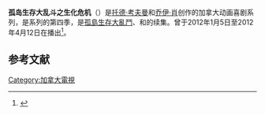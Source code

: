 '''孤岛生存大乱斗之生化危机'''（{{lang-en|Total Drama: Revenge of the Island}}）是[[托德·考夫曼|托德·考夫曼]]和[[乔伊·肖|乔伊·肖]]创作的加拿大动画喜剧系列，是{{link-en|全剧|Total Drama}}系列的第四季，是[[孤島生存大亂鬥|孤島生存大亂鬥]]、{{link-en|Total Drama Action}}和{{link-en|Total Drama World Tour}}的续集。曾于2012年1月5日至2012年4月12日在{{link-en|特律通|Teletoon}}播出<ref name="refresh">{{Cite web |url=http://refreshblog.com/?p=579 |title=Read Question #4 |access-date=2011-08-25 |archive-date=2011-08-25 |archive-url=https://web.archive.org/web/20110825211450/http://refreshblog.com/?p=579 |dead-url=yes }}</ref>。

==参考文献==
{{reflist}}
{{动画小作品}}
[[Category:加拿大電視|Category:加拿大電視]]